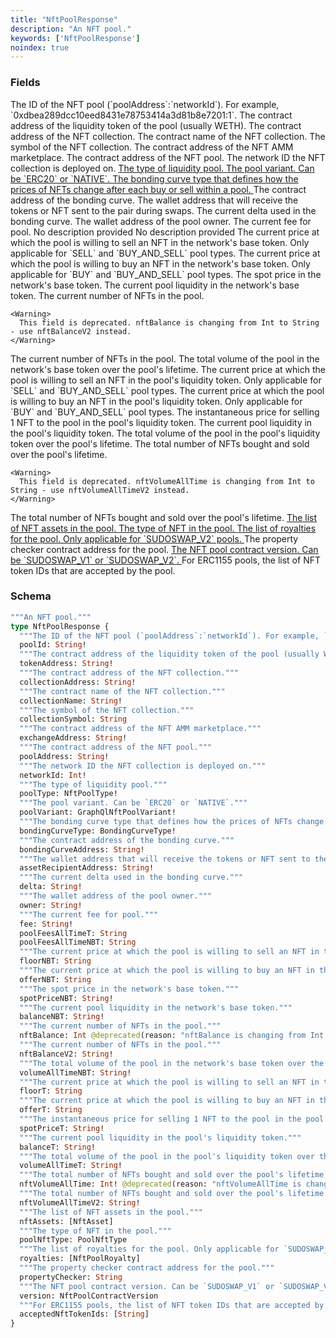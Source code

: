 ```yaml
---
title: "NftPoolResponse"
description: "An NFT pool."
keywords: ['NftPoolResponse']
noindex: true
---
```


### Fields

<ResponseField name="poolId" type="String!" required>
  The ID of the NFT pool (`poolAddress`:`networkId`). For example, `0xdbea289dcc10eed8431e78753414a3d81b8e7201:1`.
</ResponseField>

<ResponseField name="tokenAddress" type="String!" required>
  The contract address of the liquidity token of the pool (usually WETH).
</ResponseField>

<ResponseField name="collectionAddress" type="String!" required>
  The contract address of the NFT collection.
</ResponseField>

<ResponseField name="collectionName" type="String!" required>
  The contract name of the NFT collection.
</ResponseField>

<ResponseField name="collectionSymbol" type="String">
  The symbol of the NFT collection.
</ResponseField>

<ResponseField name="exchangeAddress" type="String!" required>
  The contract address of the NFT AMM marketplace.
</ResponseField>

<ResponseField name="poolAddress" type="String!" required>
  The contract address of the NFT pool.
</ResponseField>

<ResponseField name="networkId" type="Int!" required>
  The network ID the NFT collection is deployed on.
</ResponseField>

<a href="/api-reference/types/nftpooltype">
  <ResponseField name="poolType" type="NftPoolType!" required>
    The type of liquidity pool.
  </ResponseField>
</a>

<a href="/api-reference/types/graphqlnftpoolvariant">
  <ResponseField name="poolVariant" type="GraphQlNftPoolVariant!" required>
    The pool variant. Can be `ERC20` or `NATIVE`.
  </ResponseField>
</a>

<a href="/api-reference/types/bondingcurvetype">
  <ResponseField name="bondingCurveType" type="BondingCurveType!" required>
    The bonding curve type that defines how the prices of NFTs change after each buy or sell within a pool.
  </ResponseField>
</a>

<ResponseField name="bondingCurveAddress" type="String!" required>
  The contract address of the bonding curve.
</ResponseField>

<ResponseField name="assetRecipientAddress" type="String!" required>
  The wallet address that will receive the tokens or NFT sent to the pair during swaps.
</ResponseField>

<ResponseField name="delta" type="String!" required>
  The current delta used in the bonding curve.
</ResponseField>

<ResponseField name="owner" type="String!" required>
  The wallet address of the pool owner.
</ResponseField>

<ResponseField name="fee" type="String!" required>
  The current fee for pool.
</ResponseField>

<ResponseField name="poolFeesAllTimeT" type="String">
  No description provided
</ResponseField>

<ResponseField name="poolFeesAllTimeNBT" type="String">
  No description provided
</ResponseField>

<ResponseField name="floorNBT" type="String">
  The current price at which the pool is willing to sell an NFT in the network's base token. Only applicable for `SELL` and `BUY_AND_SELL` pool types.
</ResponseField>

<ResponseField name="offerNBT" type="String">
  The current price at which the pool is willing to buy an NFT in the network's base token. Only applicable for `BUY` and `BUY_AND_SELL` pool types.
</ResponseField>

<ResponseField name="spotPriceNBT" type="String!" required>
  The spot price in the network's base token.
</ResponseField>

<ResponseField name="balanceNBT" type="String!" required>
  The current pool liquidity in the network's base token.
</ResponseField>

<ResponseField name="nftBalance" type="Int">
  The current number of NFTs in the pool.
    
    <Warning>
      This field is deprecated. nftBalance is changing from Int to String - use nftBalanceV2 instead.
    </Warning>
</ResponseField>

<ResponseField name="nftBalanceV2" type="String!" required>
  The current number of NFTs in the pool.
</ResponseField>

<ResponseField name="volumeAllTimeNBT" type="String!" required>
  The total volume of the pool in the network's base token over the pool's lifetime.
</ResponseField>

<ResponseField name="floorT" type="String">
  The current price at which the pool is willing to sell an NFT in the pool's liquidity token. Only applicable for `SELL` and `BUY_AND_SELL` pool types.
</ResponseField>

<ResponseField name="offerT" type="String">
  The current price at which the pool is willing to buy an NFT in the pool's liquidity token. Only applicable for `BUY` and `BUY_AND_SELL` pool types.
</ResponseField>

<ResponseField name="spotPriceT" type="String!" required>
  The instantaneous price for selling 1 NFT to the pool in the pool's liquidity token.
</ResponseField>

<ResponseField name="balanceT" type="String!" required>
  The current pool liquidity in the pool's liquidity token.
</ResponseField>

<ResponseField name="volumeAllTimeT" type="String!" required>
  The total volume of the pool in the pool's liquidity token over the pool's lifetime.
</ResponseField>

<ResponseField name="nftVolumeAllTime" type="Int!" required>
  The total number of NFTs bought and sold over the pool's lifetime.
    
    <Warning>
      This field is deprecated. nftVolumeAllTime is changing from Int to String - use nftVolumeAllTimeV2 instead.
    </Warning>
</ResponseField>

<ResponseField name="nftVolumeAllTimeV2" type="String!" required>
  The total number of NFTs bought and sold over the pool's lifetime.
</ResponseField>

<a href="/api-reference/types/nftasset">
  <ResponseField name="nftAssets" type="[NftAsset]">
    The list of NFT assets in the pool.
  </ResponseField>
</a>

<a href="/api-reference/types/poolnfttype">
  <ResponseField name="poolNftType" type="PoolNftType">
    The type of NFT in the pool.
  </ResponseField>
</a>

<a href="/api-reference/types/nftpoolroyalty">
  <ResponseField name="royalties" type="[NftPoolRoyalty]">
    The list of royalties for the pool. Only applicable for `SUDOSWAP_V2` pools.
  </ResponseField>
</a>

<ResponseField name="propertyChecker" type="String">
  The property checker contract address for the pool.
</ResponseField>

<a href="/api-reference/types/nftpoolcontractversion">
  <ResponseField name="version" type="NftPoolContractVersion">
    The NFT pool contract version. Can be `SUDOSWAP_V1` or `SUDOSWAP_V2`.
  </ResponseField>
</a>

<ResponseField name="acceptedNftTokenIds" type="[String]">
  For ERC1155 pools, the list of NFT token IDs that are accepted by the pool.
</ResponseField>

### Schema


```graphql 
"""An NFT pool."""
type NftPoolResponse {
  """The ID of the NFT pool (`poolAddress`:`networkId`). For example, `0xdbea289dcc10eed8431e78753414a3d81b8e7201:1`."""
  poolId: String!
  """The contract address of the liquidity token of the pool (usually WETH)."""
  tokenAddress: String!
  """The contract address of the NFT collection."""
  collectionAddress: String!
  """The contract name of the NFT collection."""
  collectionName: String!
  """The symbol of the NFT collection."""
  collectionSymbol: String
  """The contract address of the NFT AMM marketplace."""
  exchangeAddress: String!
  """The contract address of the NFT pool."""
  poolAddress: String!
  """The network ID the NFT collection is deployed on."""
  networkId: Int!
  """The type of liquidity pool."""
  poolType: NftPoolType!
  """The pool variant. Can be `ERC20` or `NATIVE`."""
  poolVariant: GraphQlNftPoolVariant!
  """The bonding curve type that defines how the prices of NFTs change after each buy or sell within a pool."""
  bondingCurveType: BondingCurveType!
  """The contract address of the bonding curve."""
  bondingCurveAddress: String!
  """The wallet address that will receive the tokens or NFT sent to the pair during swaps."""
  assetRecipientAddress: String!
  """The current delta used in the bonding curve."""
  delta: String!
  """The wallet address of the pool owner."""
  owner: String!
  """The current fee for pool."""
  fee: String!
  poolFeesAllTimeT: String
  poolFeesAllTimeNBT: String
  """The current price at which the pool is willing to sell an NFT in the network's base token. Only applicable for `SELL` and `BUY_AND_SELL` pool types."""
  floorNBT: String
  """The current price at which the pool is willing to buy an NFT in the network's base token. Only applicable for `BUY` and `BUY_AND_SELL` pool types."""
  offerNBT: String
  """The spot price in the network's base token."""
  spotPriceNBT: String!
  """The current pool liquidity in the network's base token."""
  balanceNBT: String!
  """The current number of NFTs in the pool."""
  nftBalance: Int @deprecated(reason: "nftBalance is changing from Int to String - use nftBalanceV2 instead.")
  """The current number of NFTs in the pool."""
  nftBalanceV2: String!
  """The total volume of the pool in the network's base token over the pool's lifetime."""
  volumeAllTimeNBT: String!
  """The current price at which the pool is willing to sell an NFT in the pool's liquidity token. Only applicable for `SELL` and `BUY_AND_SELL` pool types."""
  floorT: String
  """The current price at which the pool is willing to buy an NFT in the pool's liquidity token. Only applicable for `BUY` and `BUY_AND_SELL` pool types."""
  offerT: String
  """The instantaneous price for selling 1 NFT to the pool in the pool's liquidity token."""
  spotPriceT: String!
  """The current pool liquidity in the pool's liquidity token."""
  balanceT: String!
  """The total volume of the pool in the pool's liquidity token over the pool's lifetime."""
  volumeAllTimeT: String!
  """The total number of NFTs bought and sold over the pool's lifetime."""
  nftVolumeAllTime: Int! @deprecated(reason: "nftVolumeAllTime is changing from Int to String - use nftVolumeAllTimeV2 instead.")
  """The total number of NFTs bought and sold over the pool's lifetime."""
  nftVolumeAllTimeV2: String!
  """The list of NFT assets in the pool."""
  nftAssets: [NftAsset]
  """The type of NFT in the pool."""
  poolNftType: PoolNftType
  """The list of royalties for the pool. Only applicable for `SUDOSWAP_V2` pools."""
  royalties: [NftPoolRoyalty]
  """The property checker contract address for the pool."""
  propertyChecker: String
  """The NFT pool contract version. Can be `SUDOSWAP_V1` or `SUDOSWAP_V2`."""
  version: NftPoolContractVersion
  """For ERC1155 pools, the list of NFT token IDs that are accepted by the pool."""
  acceptedNftTokenIds: [String]
}
```
